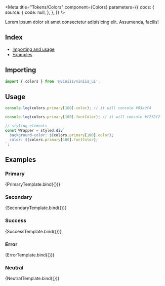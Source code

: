 
<Meta
  title="Tokens/Colors"
  component={Colors}
  parameters={{
    docs: {
      source: {
        code: null,
      },
    },
  }}
/>


<Hero title="Colors">
  Lorem ipsum dolor sit amet consectetur adipisicing elit. Assumenda, facilis!
</Hero>

## Index

- [Importing and usage](#importing)
- [Examples](#examples)

## <a id="importing"></a>Importing

```js
import { colors } from '@viniis/viniis_ui';
```

## <a id="Usage"></a>Usage

```js
console.log(colors.primary[100].color); // it will console #03a9f4

console.log(colors.primary[100].fontColor); // it will console #f2f2f2

// styling elements
const Wrapper = styled.div`
  background-color: ${colors.primary[100].color};
  color: ${colors.primary[100].fontColor};
`;
```

## <a id="examples"></a>Examples

### Primary

<Story name="Primary">{PrimaryTemplate.bind({})}</Story>

### Secondary

<Story name="Secondary">{SecondaryTemplate.bind({})}</Story>

### Success

<Story name="Success">{SuccessTemplate.bind({})}</Story>

### Error

<Story name="Error">{ErrorTemplate.bind({})}</Story>

### Neutral

<Story name="Neutral">{NeutralTemplate.bind({})}</Story>
